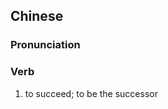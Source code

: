 {{also|入继}}
==Chinese==
{{zh-forms|s=入继}}

===Pronunciation===
{{zh-pron
|m=rùjì
|cat=v
}}

===Verb===
{{zh-verb}}

# {{lb|zh|archaic}} to succeed; to be the successor